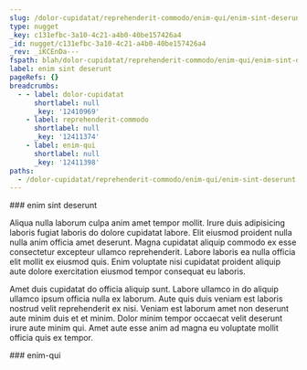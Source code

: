 ```yaml
---
slug: /dolor-cupidatat/reprehenderit-commodo/enim-qui/enim-sint-deserunt
type: nugget
_key: c131efbc-3a10-4c21-a4b0-40be157426a4
_id: nugget/c131efbc-3a10-4c21-a4b0-40be157426a4
_rev: _iKCEnDa---
fspath: blah/dolor-cupidatat/reprehenderit-commodo/enim-qui/enim-sint-deserunt.md
label: enim sint deserunt
pageRefs: {}
breadcrumbs:
  - - label: dolor-cupidatat
      shortlabel: null
      _key: '12410969'
    - label: reprehenderit-commodo
      shortlabel: null
      _key: '12411374'
    - label: enim-qui
      shortlabel: null
      _key: '12411398'
paths:
  - /dolor-cupidatat/reprehenderit-commodo/enim-qui/enim-sint-deserunt
---
```


<NuggetArea>
<Nugget slug="/dolor-cupidatat/reprehenderit-commodo/enim-qui/enim-sint-deserunt" type="nugget" _key="c131efbc-3a10-4c21-a4b0-40be157426a4" _id="nugget/c131efbc-3a10-4c21-a4b0-40be157426a4" _rev="_iKCEnDa---" fspath="blah/dolor-cupidatat/reprehenderit-commodo/enim-qui/enim-sint-deserunt.md" label="enim sint deserunt" paths="/dolor-cupidatat/reprehenderit-commodo/enim-qui/enim-sint-deserunt">
<NuggetBody>
### enim sint deserunt

Aliqua nulla laborum culpa anim amet tempor mollit. Irure duis adipisicing laboris fugiat laboris do dolore cupidatat labore. Elit eiusmod proident nulla nulla anim officia amet deserunt. Magna cupidatat aliquip commodo ex esse consectetur excepteur ullamco reprehenderit. Labore laboris ea nulla officia elit mollit ex eiusmod quis. Enim voluptate nisi cupidatat proident aliquip aute dolore exercitation eiusmod tempor consequat eu laboris.

Amet duis cupidatat do officia aliquip sunt. Labore ullamco in do aliquip ullamco ipsum officia nulla ex laborum. Aute quis duis veniam est laboris nostrud velit reprehenderit ex nisi. Veniam est laborum amet non deserunt aute minim duis et et minim. Dolor minim tempor occaecat velit deserunt irure aute minim qui. Amet aute esse anim ad magna eu voluptate mollit officia quis ex tempor.

</NuggetBody>
<Breadcrumbs>
<Crumbs>
<Crumb _key="12410969" label="dolor-cupidatat" /><Crumb _key="12411374" label="reprehenderit-commodo" /><Crumb _key="12411398" label="enim-qui" />
</Crumbs>
</Breadcrumbs>
</Nugget>

<NuggetsInbound>
</NuggetsInbound>
<NuggetsOutbound>
</NuggetsOutbound>
</NuggetArea>
<PassagesInbound>
<Passage direction="inbound" type="passage" _key="12411398" _id="passage/12411398" _rev="_iKCEnDW--A" label="enim-qui" passage="enim-qui" fspath="blah/dolor-cupidatat/reprehenderit-commodo/enim-qui" paths="/dolor-cupidatat/reprehenderit-commodo/enim-qui" slug="/dolor-cupidatat/reprehenderit-commodo/enim-qui">
<NuggetBody>
### enim-qui

</NuggetBody>
<Breadcrumbs>
<Crumbs>
<Crumb _key="12410969" label="dolor-cupidatat" /><Crumb _key="12411374" label="reprehenderit-commodo" />
</Crumbs>
</Breadcrumbs>
</Passage>

</PassagesInbound>
<PassagesOutbound>
</PassagesOutbound>